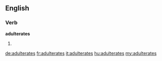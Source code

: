 ==English==

===Verb===
'''adulterates'''

# {{third-person singular of|[[adulterate]]}}

[[de:adulterates]]
[[fr:adulterates]]
[[it:adulterates]]
[[hu:adulterates]]
[[my:adulterates]]